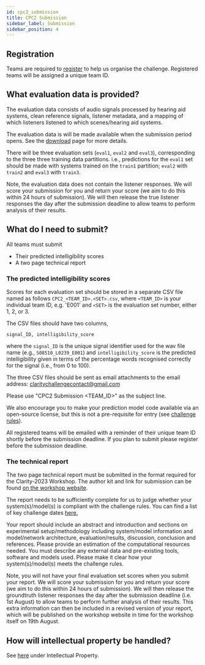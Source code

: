 ```yaml
---
id: cpc2_submission
title: CPC2 Submission
sidebar_label: Submission
sidebar_position: 4
---
```



## Registration

Teams are required to [register](./cpc2_registration) to help us organise the challenge. Registered teams will be assigned a unique team ID.

## What evaluation data is provided?

The evaluation data consists of audio signals processed by hearing aid systems, clean reference signals, listener metadata, and a mapping of which listeners listened to which scenes/hearing aid systems.

The evaluation data is will be made available when the submission period opens. See the [download](../cpc2_download) page for more details.

There will be three evaluation sets (`eval1`, `eval2` and `eval3`), corresponding to the three three training data partitions. i.e., predictions for the `eval1` set should be made with systems trained on the `train1` partition; `eval2` with `train2` and `eval3` with `train3`.

Note, the evaluation data does not contain the listener responses. We will score your submission for you and return your score (we aim to do this within 24 hours of submission). We will then release the true listener responses the day after the submission deadline to allow teams to perform analysis of their results.

## What do I need to submit?

All teams must submit

- Their predicted intelligibility scores
- A two page technical report

### The predicted intelligibility scores

Scores for each evaluation set should be stored in a separate CSV file named as follows  `CPC2_<TEAM_ID>.<SET>.csv`, where `<TEAM_ID>` is your individual team ID, e.g. 'E001' and `<SET>` is the evaluation set number, either 1, 2, or 3.

The CSV files should have two columns,

```csv
signal_ID, intelligibility_score
```

where the `signal_ID` is the unique signal identifier used for the wav file name (e.g., `S08510_L0239_E001`) and `intelligibility_score` is the predicted intelligibility given in terms of the percentage words recognised correctly for the signal (i.e., from 0 to 100).

The three CSV files should be sent as email attachments to the email address: [claritychallengecontact@gmail.com](mailto:claritychallengecontact@gmail.com)

Please use "CPC2 Submission &lt;TEAM_ID&gt;" as the subject line.

We also encourage you to make your prediction model code available via an open-source license, but this is not a pre-requisite for entry (see [challenge rules](./cpc2_rules#)).

<Admonition type="info">
All registered teams will be emailed with a reminder of their unique team ID shortly before the submission deadline. If you plan to submit please register before the submission deadline.
</Admonition>

### The technical report

The two page technical report must be submitted in the format required for the Clarity-2023 Workshop. The author kit and link for submission can be found [on the workshop website](https://claritychallenge.org/clarity2023-workshop/submissions.html).

The report needs to be sufficiently complete for us to judge whether your system(s)/model(s) is compliant with the challenge rules. You can find a list of key challenge dates [here.](../cpc2_dates)

Your report should include an abstract and introduction and sections on experimental setup/methodology including system/model information and model/network architecture, evaluation/results, discussion, conclusion and references. Please provide an estimation of the computational resources needed. You must describe any external data and pre-existing tools, software and models used. Please make it clear how your system(s)/model(s) meets the challenge rules.

Note, you will not have your final evaluation set scores when you submit your report. We will score your submission for you and return your score (we aim to do this within 24 hours of submission). We will then release the groundtruth listener responses the day after the submission deadline (i.e. 1st August) to allow teams to perform further analysis of their results. This extra information can then be included in a revised version of your report, which will be published on the workshop website in time for the workshop itself on 19th August.

## How will intellectual property be handled?

See [here](./cpc2_rules#intellectual-property) under Intellectual Property.
